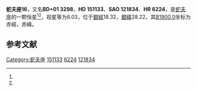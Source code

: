 {{Starbox begin
| name = 蛇夫座16
}}
{{Starbox observe
| epoch = [[J2000.0|J2000.0]]
| constell = [[蛇夫座|蛇夫座]]<ref name=SIMBAD>{{cite web
 | url=http://simbad.u-strasbg.fr/simbad/sim-id?Ident=HR+6224
 | title=Pulsating variable Star
 | publisher=Centre de Données astronomiques de Strasbourg
 | work=SIMBAD
 | accessdate=2012-07-13
 | archive-date=2016-03-17
 | archive-url=https://web.archive.org/web/20160317084417/http://simbad.u-strasbg.fr/simbad/sim-id?Ident=HR+6224
 | dead-url=no
 }}</ref><ref name=DATA>{{cite web
 | url=http://vizier.u-strasbg.fr/viz-bin/VizieR-5?-out.add=.&-source=5050&-corr=PK=HR&-out.max=9999&HR=6224
 | title=VizieR Detailed Page
 | accessdate=2012-07-13
 | archive-date=2016-03-05
 | archive-url=https://web.archive.org/web/20160305212205/http://vizier.u-strasbg.fr/viz-bin/VizieR-5?-out.add=.&-source=5050&-corr=PK=HR&-out.max=9999&HR=6224
 | dead-url=no
 }}</ref>
| 星官 = 
| ra = {{RA|16|45|29.7}}<ref name=SIMBAD /><ref name=DATA />
| dec = {{DEC|+1|1|13}}<ref name=SIMBAD /><ref name=DATA />
| appmag_v = 6.03<ref name=SIMBAD /><ref name=DATA />
}}
{{Starbox character
| class = B9.5III<ref name=SIMBAD /><ref name=DATA />
| b-v = -0.02<ref name=SIMBAD /><ref name=DATA />
| u-b = -0.14<ref name=SIMBAD /><ref name=DATA />
| r-i = <ref name=SIMBAD /><ref name=DATA />
| variable = 
}}
{{Starbox astrometry
| radial_v = -0.14
| prop_mo_ra = -13
| parallax = 
| p_error = 
}}
{{Starbox catalog
| names =BD+01 3298，[[SAO星表|SAO]] 121834，[[HD星表|HD]] 151133，[[HR星表|HR]] 6224}}
{{Starbox reference |Simbad=HR+6224}}
{{Starbox end}}

'''蛇夫座16'''，又名'''BD+01 3298'''，'''HD 151133'''、'''SAO 121834'''、'''HR 6224'''，是[[蛇夫座|蛇夫座]]的一颗恒星<ref name=SIMBAD /><ref name=DATA />，视星等为6.03，位于[[銀道座標系|銀經]]18.32，[[銀道座標系|銀緯]]28.22，其[[B1900.0|B1900.0]]坐标为赤經{{RA|16|40|24.7}}，赤緯{{DEC|+1|28.22|13}}。

== 参考文献 ==
{{reflist}}

{{star-stub}}

{{蛇夫座恒星}}
[[Category:蛇夫座|Category:蛇夫座]]
[[Category:HD和HDE天體|151133]]
[[Category:HR天體|6224]]
[[Category:SAO天體|121834]]